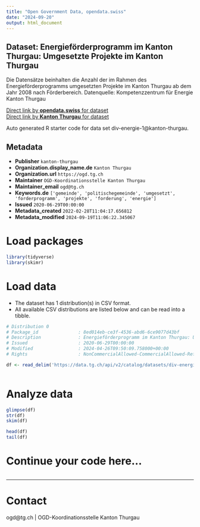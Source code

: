 ```yaml
---
title: "Open Government Data, opendata.swiss"
date: "2024-09-20"
output: html_document
---
```


## Dataset: Energieförderprogramm im Kanton Thurgau: Umgesetzte Projekte im Kanton Thurgau

Die Datensätze beinhalten die Anzahl der im Rahmen des Energieförderprogramms umgesetzten Projekte im Kanton Thurgau ab dem Jahr 2008 nach Förderbereich. Datenquelle: Kompetenzzentrum für Energie Kanton Thurgau

[Direct link by **opendata.swiss** for dataset](https://opendata.swiss/de/dataset/umgesetzte-projekte-im-kanton-thurgau)<br>
[Direct link by **Kanton Thurgau** for dataset](https://data.tg.ch/explore/dataset/div-energie-1/)

Auto generated R starter code for data set div-energie-1@kanton-thurgau.

## Metadata

- **Publisher** `kanton-thurgau`
- **Organization.display_name.de** `Kanton Thurgau`
- **Organization.url** `https://ogd.tg.ch`
- **Maintainer** `OGD-Koordinationsstelle Kanton Thurgau`
- **Maintainer_email** `ogd@tg.ch`
- **Keywords.de** `['gemeinde', 'politischegemeinde', 'umgesetzt', 'forderprogramm', 'projekte', 'forderung', 'energie']`
- **Issued** `2020-06-29T00:00:00`
- **Metadata_created** `2022-02-28T11:04:17.656812`
- **Metadata_modified** `2024-09-19T11:06:22.345067`


# Load packages

```r

library(tidyverse)
library(skimr)

```

# Load data

-   The dataset has 1 distribution(s) in CSV format.
-   All available CSV distributions are listed below and can be read into a tibble.

```r

# Distribution 0
# Package_id               : 8ed014eb-ce3f-4536-abd6-6ce9077d43bf
# Description              : Energieförderprogramm im Kanton Thurgau: Umgesetzte Projekte im Kanton Thurgau (csv)
# Issued                   : 2020-06-29T00:00:00
# Modified                 : 2024-04-26T09:50:09.758000+00:00
# Rights                   : NonCommercialAllowed-CommercialAllowed-ReferenceRequired

df <- read_delim('https://data.tg.ch/api/v2/catalog/datasets/div-energie-1/exports/csv?use_labels=true')



```

# Analyze data

```r

glimpse(df)
str(df)
skim(df)

head(df)
tail(df)

```

# Continue your code here...

```r

```

------------------------------------------------------------------------

# Contact

ogd@tg.ch | OGD-Koordinationsstelle Kanton Thurgau
